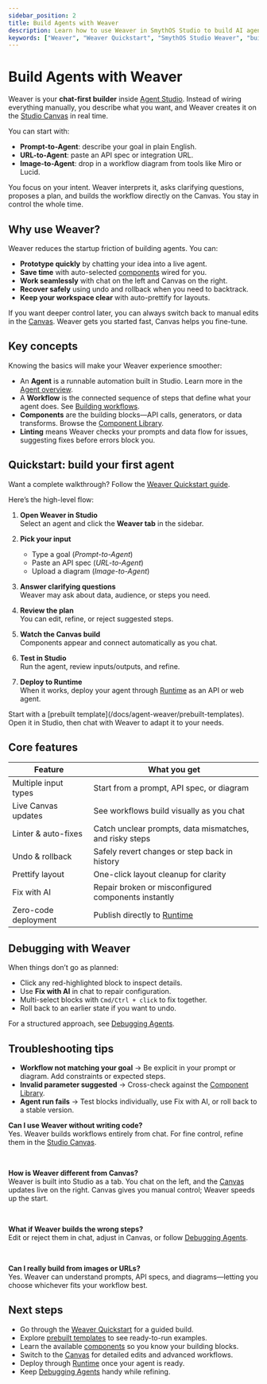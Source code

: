 ```yaml
---
sidebar_position: 2
title: Build Agents with Weaver
description: Learn how to use Weaver in SmythOS Studio to build AI agents faster. Chat goals in natural language, import APIs or diagrams, watch workflows update live on the Canvas, and deploy to Runtime without writing code.
keywords: ["Weaver", "Weaver Quickstart", "SmythOS Studio Weaver", "build AI agents fast", "prompt to agent", "URL to agent", "image to agent", "Weaver Canvas", "AI workflow builder", "no code AI agents", "debug Weaver agents", "Weaver Fix with AI", "deploy agents to Runtime"]
---
```


# Build Agents with Weaver

Weaver is your **chat-first builder** inside [Agent Studio](/docs/agent-studio/overview). Instead of wiring everything manually, you describe what you want, and Weaver creates it on the [Studio Canvas](/docs/agent-studio/canvas) in real time.  

You can start with:  
- **Prompt-to-Agent**: describe your goal in plain English.  
- **URL-to-Agent**: paste an API spec or integration URL.  
- **Image-to-Agent**: drop in a workflow diagram from tools like Miro or Lucid.  

<InfoCallout title="What Weaver does for you">
You focus on your intent. Weaver interprets it, asks clarifying questions, proposes a plan, and builds the workflow directly on the Canvas. You stay in control the whole time.
</InfoCallout>

<Spacer size="md" />

## Why use Weaver?

Weaver reduces the startup friction of building agents. You can:  
- **Prototype quickly** by chatting your idea into a live agent.  
- **Save time** with auto-selected [components](/docs/agent-studio/components) wired for you.  
- **Work seamlessly** with chat on the left and Canvas on the right.  
- **Recover safely** using undo and rollback when you need to backtrack.  
- **Keep your workspace clear** with auto-prettify for layouts.  

If you want deeper control later, you can always switch back to manual edits in the [Canvas](/docs/agent-studio/canvas). Weaver gets you started fast, Canvas helps you fine-tune.

<Spacer size="md" />

## Key concepts

Knowing the basics will make your Weaver experience smoother:  

- An **Agent** is a runnable automation built in Studio. Learn more in the [Agent overview](/docs/agent-studio/build-agents/agent-overview).  
- A **Workflow** is the connected sequence of steps that define what your agent does. See [Building workflows](/docs/agent-studio/build-agents/building-workflows).  
- **Components** are the building blocks—API calls, generators, or data transforms. Browse the [Component Library](/docs/agent-studio/components).  
- **Linting** means Weaver checks your prompts and data flow for issues, suggesting fixes before errors block you.  

<Spacer size="md" />

## Quickstart: build your first agent

Want a complete walkthrough? Follow the [Weaver Quickstart guide](/docs/agent-weaver/quickstart).  

Here’s the high-level flow:  

1. **Open Weaver in Studio**  
   Select an agent and click the **Weaver tab** in the sidebar.  

2. **Pick your input**  
   - Type a goal (*Prompt-to-Agent*)  
   - Paste an API spec (*URL-to-Agent*)  
   - Upload a diagram (*Image-to-Agent*)  

3. **Answer clarifying questions**  
   Weaver may ask about data, audience, or steps you need.  

4. **Review the plan**  
   You can edit, refine, or reject suggested steps.  

5. **Watch the Canvas build**  
   Components appear and connect automatically as you chat.  

6. **Test in Studio**  
   Run the agent, review inputs/outputs, and refine.  

7. **Deploy to Runtime**  
   When it works, deploy your agent through [Runtime](/docs/smyth-runtime/overview) as an API or web agent.  

<TipCallout title="Skip ahead with templates">
Start with a [prebuilt template](/docs/agent-weaver/prebuilt-templates). Open it in Studio, then chat with Weaver to adapt it to your needs.
</TipCallout>

<Spacer size="md" />

## Core features

| Feature | What you get |
|---|---|
| Multiple input types | Start from a prompt, API spec, or diagram |
| Live Canvas updates | See workflows build visually as you chat |
| Linter & auto-fixes | Catch unclear prompts, data mismatches, and risky steps |
| Undo & rollback | Safely revert changes or step back in history |
| Prettify layout | One-click layout cleanup for clarity |
| Fix with AI | Repair broken or misconfigured components instantly |
| Zero-code deployment | Publish directly to [Runtime](/docs/smyth-runtime/overview) |

<Spacer size="md" />

## Debugging with Weaver

When things don’t go as planned:  

- Click any red-highlighted block to inspect details.  
- Use **Fix with AI** in chat to repair configuration.  
- Multi-select blocks with `Cmd/Ctrl + click` to fix together.  
- Roll back to an earlier state if you want to undo.  

For a structured approach, see [Debugging Agents](/docs/agent-weaver/debugging-agents).  

<Spacer size="md" />

## Troubleshooting tips

- **Workflow not matching your goal** → Be explicit in your prompt or diagram. Add constraints or expected steps.  
- **Invalid parameter suggested** → Cross-check against the [Component Library](/docs/agent-studio/components).  
- **Agent run fails** → Test blocks individually, use Fix with AI, or roll back to a stable version.  

<Spacer size="md" />

<InfoCallout title="FAQ" collapsible>

**Can I use Weaver without writing code?**  
Yes. Weaver builds workflows entirely from chat. For fine control, refine them in the [Studio Canvas](/docs/agent-studio/canvas).  

<br />

**How is Weaver different from Canvas?**  
Weaver is built into Studio as a tab. You chat on the left, and the [Canvas](/docs/agent-studio/canvas) updates live on the right. Canvas gives you manual control; Weaver speeds up the start.  

<br />

**What if Weaver builds the wrong steps?**  
Edit or reject them in chat, adjust in Canvas, or follow [Debugging Agents](/docs/agent-weaver/debugging-agents).  

<br />

**Can I really build from images or URLs?**  
Yes. Weaver can understand prompts, API specs, and diagrams—letting you choose whichever fits your workflow best.  

</InfoCallout>

<Spacer size="md" />

## Next steps

- Go through the [Weaver Quickstart](/docs/agent-weaver/quickstart) for a guided build.  
- Explore [prebuilt templates](/docs/agent-weaver/prebuilt-templates) to see ready-to-run examples.  
- Learn the available [components](/docs/agent-studio/components) so you know your building blocks.  
- Switch to the [Canvas](/docs/agent-studio/canvas) for detailed edits and advanced workflows.  
- Deploy through [Runtime](/docs/smyth-runtime/overview) once your agent is ready.  
- Keep [Debugging Agents](/docs/agent-weaver/debugging-agents) handy while refining.  
